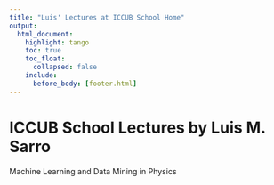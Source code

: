 ```yaml
---
title: "Luis' Lectures at ICCUB School Home"
output: 
  html_document:
    highlight: tango
    toc: true
    toc_float:
      collapsed: false
    include:
      before_body: [footer.html]
---
```


<style type="text/css">
.title {
  display: none;
}

</style>

# ICCUB School Lectures by Luis M. Sarro
Machine Learning and Data Mining in Physics

